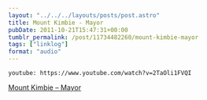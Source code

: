 ```yaml
---
layout: "../../../layouts/posts/post.astro"
title: Mount Kimbie - Mayor
pubDate: 2011-10-21T15:47:31+00:00
tumblr_permalink: /post/11734482260/mount-kimbie-mayor
tags: ["linklog"]
format: "audio"
---
```


`youtube: https://www.youtube.com/watch?v=2TaOli1FVQI`

[Mount Kimbie &#8211; Mayor][1]

[1]: https://www.youtube.com/watch?v=2TaOli1FVQI
